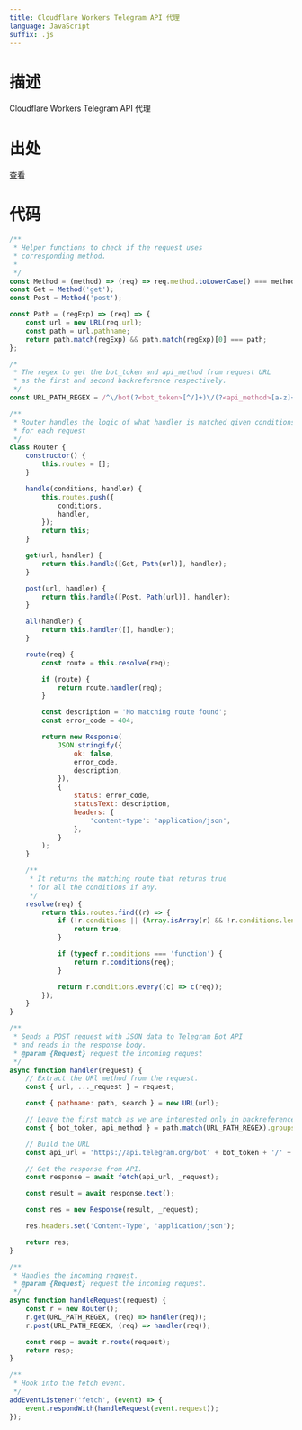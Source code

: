 ```yaml
---
title: Cloudflare Workers Telegram API 代理
language: JavaScript
suffix: .js
---
```


# 描述

Cloudflare Workers Telegram API 代理

# 出处

[查看](https://anerg.com/2022/07/25/reverse-proxy-telegram-bot-api-using-cloudflare-worker.html)

# 代码

```js
/**
 * Helper functions to check if the request uses
 * corresponding method.
 *
 */
const Method = (method) => (req) => req.method.toLowerCase() === method.toLowerCase();
const Get = Method('get');
const Post = Method('post');

const Path = (regExp) => (req) => {
    const url = new URL(req.url);
    const path = url.pathname;
    return path.match(regExp) && path.match(regExp)[0] === path;
};

/*
 * The regex to get the bot_token and api_method from request URL
 * as the first and second backreference respectively.
 */
const URL_PATH_REGEX = /^\/bot(?<bot_token>[^/]+)\/(?<api_method>[a-z]+)/i;

/**
 * Router handles the logic of what handler is matched given conditions
 * for each request
 */
class Router {
    constructor() {
        this.routes = [];
    }

    handle(conditions, handler) {
        this.routes.push({
            conditions,
            handler,
        });
        return this;
    }

    get(url, handler) {
        return this.handle([Get, Path(url)], handler);
    }

    post(url, handler) {
        return this.handle([Post, Path(url)], handler);
    }

    all(handler) {
        return this.handler([], handler);
    }

    route(req) {
        const route = this.resolve(req);

        if (route) {
            return route.handler(req);
        }

        const description = 'No matching route found';
        const error_code = 404;

        return new Response(
            JSON.stringify({
                ok: false,
                error_code,
                description,
            }),
            {
                status: error_code,
                statusText: description,
                headers: {
                    'content-type': 'application/json',
                },
            }
        );
    }

    /**
     * It returns the matching route that returns true
     * for all the conditions if any.
     */
    resolve(req) {
        return this.routes.find((r) => {
            if (!r.conditions || (Array.isArray(r) && !r.conditions.length)) {
                return true;
            }

            if (typeof r.conditions === 'function') {
                return r.conditions(req);
            }

            return r.conditions.every((c) => c(req));
        });
    }
}

/**
 * Sends a POST request with JSON data to Telegram Bot API
 * and reads in the response body.
 * @param {Request} request the incoming request
 */
async function handler(request) {
    // Extract the URl method from the request.
    const { url, ..._request } = request;

    const { pathname: path, search } = new URL(url);

    // Leave the first match as we are interested only in backreferences.
    const { bot_token, api_method } = path.match(URL_PATH_REGEX).groups;

    // Build the URL
    const api_url = 'https://api.telegram.org/bot' + bot_token + '/' + api_method + search;

    // Get the response from API.
    const response = await fetch(api_url, _request);

    const result = await response.text();

    const res = new Response(result, _request);

    res.headers.set('Content-Type', 'application/json');

    return res;
}

/**
 * Handles the incoming request.
 * @param {Request} request the incoming request.
 */
async function handleRequest(request) {
    const r = new Router();
    r.get(URL_PATH_REGEX, (req) => handler(req));
    r.post(URL_PATH_REGEX, (req) => handler(req));

    const resp = await r.route(request);
    return resp;
}

/**
 * Hook into the fetch event.
 */
addEventListener('fetch', (event) => {
    event.respondWith(handleRequest(event.request));
});
```
